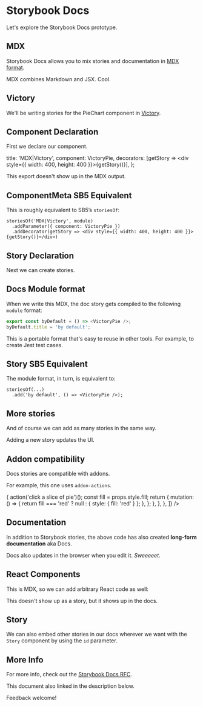 
# Storybook Docs

Let's explore the Storybook Docs prototype.

## MDX

Storybook Docs allows you to mix stories and documentation in
[MDX format](https://mdxjs.com/).

MDX combines Markdown and JSX. Cool.

## Victory

We'll be writing stories for the PieChart component in
[Victory](https://formidable.com/open-source/victory/).

## Component Declaration

First we declare our component.

  title: 'MDX|Victory',
  component: VictoryPie,
  decorators: [getStory => <div style={{ width: 400, height: 400 }}>{getStory()}</div>],
};

This export doesn't show up in the MDX output.

## ComponentMeta SB5 Equivalent

This is roughly equivalent to SB5’s `storiesOf`:

```
storiesOf('MDX|Victory', module)
  .addParameter({ component: VictoryPie })
  .addDecorator(getStory => <div style={{ width: 400, height: 400 }}>{getStory()}</div>)
```

## Story Declaration

Next we can create stories.

<Preview>
  <Story name="by default">
    <VictoryPie />
  </Story>
</Preview>

## Docs Module format

When we write this MDX, the doc story gets compiled to the following
`module` format:

```js
export const byDefault = () => <VictoryPie />;
byDefault.title = 'by default';
```

This is a portable format that's easy to reuse in other tools.
For example, to create Jest test cases.

## Story SB5 Equivalent

The module format, in turn, is equivalent to:

```
storiesOf(...)
  .add('by default', () => <VictoryPie />);
```

## More stories

And of course we can add as many stories in the same way.

Adding a new story updates the UI.

<Story name="fancy">
  <VictoryPie
    style={{
      labels: {
        fill: 'white',
        fontSize: 12,
        fontWeight: 'bold',
      },
    }}
    data={[
      { x: '<5', y: 6279 },
      { x: '5-13', y: 9182 },
      { x: '14-17', y: 5511 },
      { x: '18-24', y: 7164 },
      { x: '25-44', y: 6716 },
      { x: '45-64', y: 4263 },
      { x: '≥65', y: 7502 },
    ]}
    innerRadius={90}
    labelRadius={110}
    colorScale={['#D85F49', '#F66D3B', '#D92E1D', '#D73C4C', '#FFAF59', '#E28300', '#F6A57F']}
  />
</Story>

## Addon compatibility

Docs stories are compatible with addons.

For example, this one uses `addon-actions`.

<Story name="interactive">
  <VictoryPie
    data={[{ x: 'Cat', y: 62 }, { x: 'Dog', y: 91 }, { x: 'Fish', y: 55 }, { x: 'Bird', y: 55 }]}
    events={[
      {
        target: 'data',
        eventHandlers: {
          onClick: (event, props) => {
            action('click a slice of pie')();
            const fill = props.style.fill;
            return {
              mutation: () => {
                return fill === 'red' ? null : { style: { fill: 'red' } };
              },
            };
          },
        },
      },
    ]}
  />
</Story>

## Documentation

In addition to Storybook stories, the above code has also created
**long-form documentation** aka Docs.

Docs also updates in the browser when you edit it.
_Sweeeeet_.

## React Components

This is MDX, so we can add arbitrary React code as well:

<VictoryErrorBar />

This doesn't show up as a story, but it shows up in the docs.

## Story

We can also embed other stories in our docs wherever we want
with the `Story` component by using the `id` parameter.

<Story id="mdx-button--with-icons" />

## More Info

For more info, check out the [Storybook Docs RFC](https://docs.google.com/document/d/1D4Ov4UvrB80Uy1CLGshbFEWQKWEpr8dL4FmOqRDwjwI/edit?usp=sharing).

This document also linked in the description below.

Feedback welcome!
